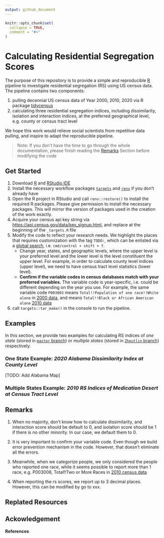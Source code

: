 ```yaml
---
output: github_document
---
```


<!-- README.md is generated from README.Rmd. Please edit that file -->

```r
knitr::opts_chunk$set(
  collapse = TRUE,
  comment = "#>"
)
```

# Calculating Residential Segregation Scores

The purpose of this repository is to provide a simple and reproducible [R](https://www.r-project.org/) pipeline to investigate residential segregation (RS) using US census data. The pipeline contains two components:

1) pulling decennial US census data of Year 2000, 2010, 2020 via R package [tidycensus](https://walker-data.com/tidycensus/index.html)
2) calculating three residential segregation indices, including dissimilarity, isolation and interaction indices, at the preferred geographical level, e.g. county or census tract level
    
We hope this work would relieve social scientists from repetitive data pulling, and inspire to adapt the reproducible pipeline.

> Note: If you don't have the time to go through the whole documentation, please finish reading the [Remarks](#remarks) Section before modifying the code

## Get Started

1. Download [R](https://www.r-project.org/) and [RStudio IDE](https://www.rstudio.com/products/rstudio/download/)
1. Install the necessary workflow packages [`targets`](https://cran.r-project.org/web/packages/targets/index.html) and [`renv`](https://rstudio.github.io/renv/articles/renv.html) if you don't already have
2. Open the R project in RStudio and call `renv::restore()` to install the required R packages. Please give permission to install the necessary packages. This will mirror the version of packages used in the creation of the work exactly.
3. Acquire your census api key string via [https://api.census.gov/data/key_signup.html](https://api.census.gov/data/key_signup.html), and replace at the beginning of the `_targets.R` file
4. Modify the code to reflect your research needs. We highlight the places that requires customization with the tag `TODO:`, which can be enlisted via a [global search](https://support.rstudio.com/hc/en-us/articles/200710523-Navigating-Code), i.e. `cmd/control + shift + f`.
    * Change year, states, and geographic levels, where the upper level is your preferred level and the lower level is the level constituent the upper level. For example, in order to calculate county level indices (upper level), we need to have census tract level statistics (lower level).
    * __Confirm if the variable codes in census databases match with your preferred variables.__ The variable code is year-specific, i.e. could be different depending on the year you use. For example, the same variable code `P003003` means `Total!!Population of one race!!White alone` in [2000 data](https://api.census.gov/data/2000/dec/sf1/variables.html), and means `Total!!Black or African American alone` [2010 data](https://api.census.gov/data/2010/dec/sf1/variables.html)
5. call `targets::tar_make()` in the console to run the pipeline.

## Examples
In this section, we provide two examples for calculating RS indices of _one state_ (stored in [`master` branch](https://github.com/boyiguo1/Tutorial-Residential_Segregation_Score/tree/master)) or _multiple states_ (stored in [`Zheutlin` branch](https://github.com/boyiguo1/Tutorial-Residential_Segregation_Score/tree/Zheutlin)) respectively.

### One State Example: _2020 Alabama Dissimilarity Index at County Level_
[TODO: Add Alabama Map]

### Multiple States Example: _2010 RS Indices of Medication Desert at Census Tract Level_


## Remarks

1. When no majority, don't know how to calculate dissimilarity, and interaction score should be default to 0, and isolation score should be 1 if there is no other minority. In our case, we default them to 0.

2. It is very important to confirm your variable code. Even though we build error prevention mechanism in the code. However, that doesn't eliminate all the errors.

3. Meanwhile, when we categorize people, we only considered the people who reported one race, while it seems possible to report more than 1 race, e.g. P003008, Total!!Two or More Races in [2010 census data](https://api.census.gov/data/2010/dec/sf1/variables.html) 

4. When reporting the rs scores, we report up to 3 decimal places. However, this can be modified by go to xxx.
<!-- badges: start -->
<!-- badges: end -->

## Replated Resources


## Ackowledgement


#### References
